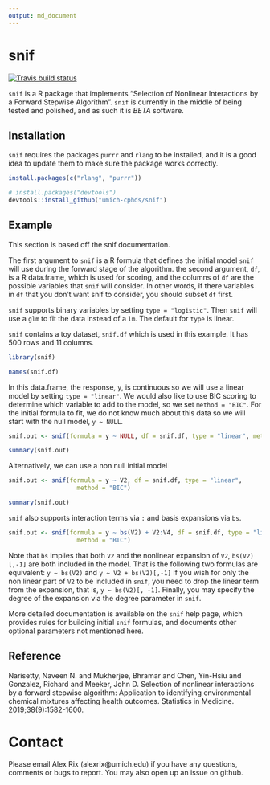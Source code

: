 ```yaml
---
output: md_document
---
```

# snif
<!-- badges: start -->
[![Travis build status](https://travis-ci.org/umich-cphds/snif.svg?branch=master)](https://travis-ci.org/umich-cphds/snif)
<!-- badges: end -->

`snif` is a R package that implements "Selection of Nonlinear Interactions by a
Forward Stepwise Algorithm". `snif` is currently in the middle of being tested
and polished, and as such it is *BETA* software.

## Installation
`snif` requires the packages `purrr` and `rlang` to be installed, and it is a
good idea to update them to make sure the package works correctly.


```r
install.packages(c("rlang", "purrr"))

# install.packages("devtools")
devtools::install_github("umich-cphds/snif")
```
## Example
This section is based off the snif documentation.

The first argument to `snif` is a R formula that defines the initial model `snif`
will use during the forward stage of the algorithm. the second argument, `df`,
is a R data.frame, which is used for scoring, and the columns of `df` are the
possible variables that `snif` will consider. In other words, if there variables
in `df` that you don't want snif to consider, you should subset `df` first.

`snif` supports binary variables by setting `type = "logistic"`. Then `snif`
will use a `glm` to fit the data instead of a `lm`. The default for `type` is
linear.

`snif` contains a toy dataset, `snif.df` which is used in this example. It has
500 rows and 11 columns.

```r
library(snif)

names(snif.df)
```

In this data.frame, the response, `y`, is continuous so we will use a linear
model by setting `type = "linear"`. We would also like to use BIC scoring to
determine which variable to add to the model, so we set `method = "BIC"`. For
the initial formula to fit, we do not know much about this data so we will start
with the null model, `y ~ NULL`.

```r
snif.out <- snif(formula = y ~ NULL, df = snif.df, type = "linear", method = "BIC")

summary(snif.out)
```

Alternatively, we can use a non null initial model
```r
snif.out <- snif(formula = y ~ V2, df = snif.df, type = "linear",
                   method = "BIC")

summary(snif.out)
```

`snif` also supports interaction terms via `:` and basis expansions via `bs`.

```r
snif.out <- snif(formula = y ~ bs(V2) + V2:V4, df = snif.df, type = "linear",
                   method = "BIC")
```
Note that `bs` implies that both `V2` and the nonlinear expansion of `V2`,
`bs(V2)[,-1]` are both included in the model. That is the following two
formulas are equivalent: `y ~ bs(V2)` and `y ~ V2 + bs(V2)[,-1]`
If you wish for only the non linear part of `V2` to be included in `snif`, you
need to drop the linear term from the expansion, that is, `y ~ bs(V2)[, -1]`.
Finally, you may specify the degree of the expansion via the degree parameter
in `snif`.

More detailed documentation is available on the `snif` help page, which
provides rules for building initial `snif` formulas, and documents other optional
parameters not mentioned here.

## Reference
Narisetty, Naveen N. and Mukherjee, Bhramar and Chen, Yin-Hsiu and Gonzalez,
Richard and Meeker, John D. Selection of nonlinear interactions by a
forward stepwise algorithm: Application to identifying environmental
chemical mixtures affecting health outcomes. Statistics in Medicine.
2019;38(9):1582-1600. \href{https://doi.org/10.1002/sim.8059}{10.1002/sim.8059}

# Contact
Please email Alex Rix (alexrix@umich.edu) if you have any questions, comments
or bugs to report. You may also open up an issue on github.
